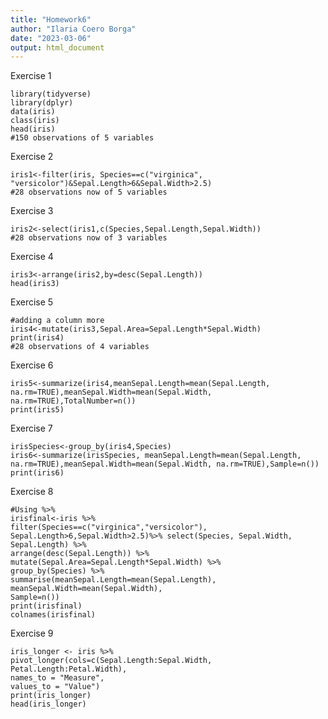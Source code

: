 ```yaml
---
title: "Homework6"
author: "Ilaria Coero Borga"
date: "2023-03-06"
output: html_document
---
```

Exercise 1
```
library(tidyverse)
library(dplyr)
data(iris)
class(iris) 
head(iris)
#150 observations of 5 variables
``` 
Exercise 2 
```
iris1<-filter(iris, Species==c("virginica", "versicolor")&Sepal.Length>6&Sepal.Width>2.5)
#28 observations now of 5 variables
```
Exercise 3
```
iris2<-select(iris1,c(Species,Sepal.Length,Sepal.Width))
#28 observations now of 3 variables 
``` 
Exercise 4 
```
iris3<-arrange(iris2,by=desc(Sepal.Length))
head(iris3)
``` 
Exercise 5 
```
#adding a column more 
iris4<-mutate(iris3,Sepal.Area=Sepal.Length*Sepal.Width)
print(iris4)
#28 observations of 4 variables 
```
Exercise 6
```
iris5<-summarize(iris4,meanSepal.Length=mean(Sepal.Length, na.rm=TRUE),meanSepal.Width=mean(Sepal.Width, na.rm=TRUE),TotalNumber=n())
print(iris5)
```
Exercise 7 
```
irisSpecies<-group_by(iris4,Species)
iris6<-summarize(irisSpecies, meanSepal.Length=mean(Sepal.Length, na.rm=TRUE),meanSepal.Width=mean(Sepal.Width, na.rm=TRUE),Sample=n())
print(iris6)
``` 
Exercise 8 
```
#Using %>%
irisfinal<-iris %>%
filter(Species==c("virginica","versicolor"),
Sepal.Length>6,Sepal.Width>2.5)%>% select(Species, Sepal.Width, Sepal.Length) %>% 
arrange(desc(Sepal.Length)) %>% 
mutate(Sepal.Area=Sepal.Length*Sepal.Width) %>% 
group_by(Species) %>% 
summarise(meanSepal.Length=mean(Sepal.Length),
meanSepal.Width=mean(Sepal.Width),
Sample=n())
print(irisfinal)
colnames(irisfinal)  
```
Exercise 9
```
iris_longer <- iris %>% 
pivot_longer(cols=c(Sepal.Length:Sepal.Width,
Petal.Length:Petal.Width),
names_to = "Measure",
values_to = "Value")
print(iris_longer)
head(iris_longer)

```

